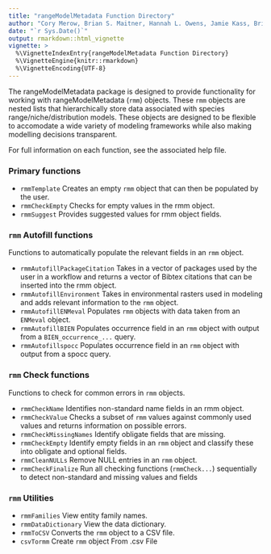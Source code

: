 ```yaml
---
title: "rangeModelMetadata Function Directory"
author: "Cory Merow, Brian S. Maitner, Hannah L. Owens, Jamie Kass, Brian Enquist, Rob Guralnick"
date: "`r Sys.Date()`"
output: rmarkdown::html_vignette
vignette: >
  %\VignetteIndexEntry{rangeModelMetadata Function Directory}
  %\VignetteEngine{knitr::rmarkdown}
  %\VignetteEncoding{UTF-8}
---
```



The rangeModelMetadata package is designed to provide functionality for working with rangeModelMetadata (`rmm`) objects.  These `rmm` objects are nested lists that hierarchically store data associated with species range/niche/distribution models.  These objects are designed to be flexible to accomodate a wide variety of modeling frameworks while also making modelling decisions transparent. 

For full information on each function, see the associated help file.

### Primary functions

* `rmmTemplate` Creates an empty `rmm` object that can then be populated by the user.
<!-- * `rmmCheckFull` Prints only the rmm fields that have been populated. -->
* `rmmCheckEmpty` Checks for empty values in the rmm object.
* `rmmSuggest` Provides suggested values for rmm object fields.


### `rmm` Autofill functions

Functions to automatically populate the relevant fields in an `rmm` object.  

* `rmmAutofillPackageCitation` Takes in a vector of packages used by the user in a workflow and returns a vector of Bibtex citations that can be inserted into the rmm object.
* `rmmAutofillEnvironment` Takes in environmental rasters used in modeling and adds relevant information to the `rmm` object.
* `rmmAutofillENMeval` Populates `rmm` objects with data taken from an `ENMeval` object.
* `rmmAutofillBIEN` Populates occurrence field in an `rmm` object with output from a `BIEN_occurrence_...` query.
* `rmmAutofillspocc` Populates occurrence field in an `rmm` object with output from a spocc query.

### `rmm` Check functions

Functions to check for common errors in `rmm` objects.

* `rmmCheckName` Identifies non-standard name fields in an rmm object.
* `rmmCheckValue` Checks a subset of `rmm` values against commonly used values and returns information on possible errors.
* `rmmCheckMissingNames` Identify obligate fields that are missing.
* `rmmCheckEmpty` Identify empty fields in an `rmm` object and classify these into obligate and optional fields.
* `rmmCleanNULLs` Remove NULL entries in an `rmm` object.
* `rmmCheckFinalize` Run all checking functions (`rmmCheck...`) sequentially to detect non-standard and missing values and fields

### `rmm` Utilities

* `rmmFamilies` View entity family names.
* `rmmDataDictionary` View the data dictionary.
* `rmmToCSV` Converts the `rmm` object to a CSV file.
* `csvTormm` Create `rmm` object From .csv File










